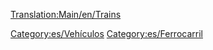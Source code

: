 [[Translation:Main/en/Trains]]{{en/-}}
{{en/Bilingual box| es
| Esto es un listado de trenes, lea el [[Main/es/Trenes|artículo principal]] para una explicación del concepto trenes. Los artículos relativos a los trenes, redes de ferrocarril y control sobre los trenes aparecen listados aquí.
| This is a list of Trains. Read the main article for an explanation of the concept of Trains. Articles relating to Trains, Train Networks and train management are listed here.}}


[[Category:es/Vehículos]]
[[Category:es/Ferrocarril]]